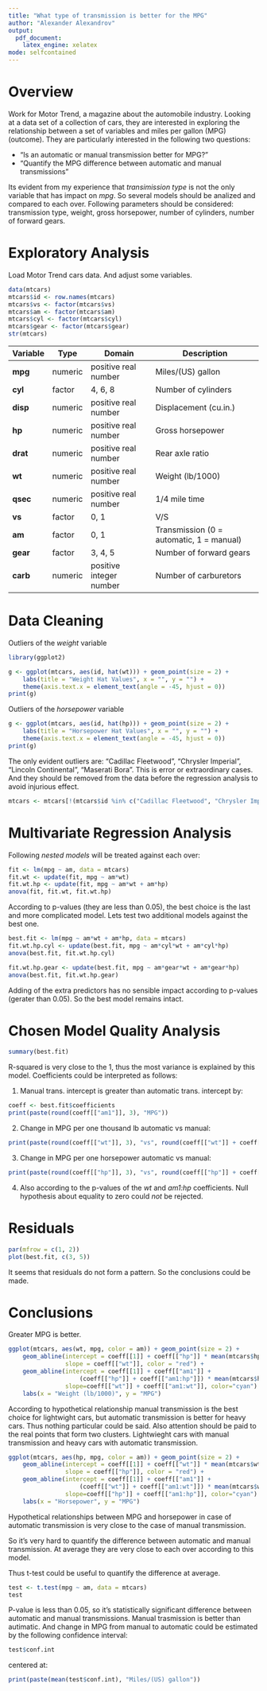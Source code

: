 ```yaml
---
title: "What type of transmission is better for the MPG"
author: "Alexander Alexandrov"
output:
  pdf_document:
    latex_engine: xelatex
mode: selfcontained
---
```


# Overview

Work for Motor Trend, a magazine about the automobile industry. Looking at a data set of a collection of cars, they are interested in exploring the relationship between a set of variables and miles per gallon (MPG) (outcome). They are particularly interested in the following two questions:

* "Is an automatic or manual transmission better for MPG?"
* "Quantify the MPG difference between automatic and manual transmissions"

Its evident from my experience that *transimission type* is not the only variable that has impact on *mpg*. So several models should be analized and compared to each over. Following parameters should be considered: transmission type, weight, gross horsepower, number of cylinders, number of forward gears.

# Exploratory Analysis

Load Motor Trend cars data. And adjust some variables.

```r
data(mtcars)
mtcars$id <- row.names(mtcars)
mtcars$vs <- factor(mtcars$vs)
mtcars$am <- factor(mtcars$am)
mtcars$cyl <- factor(mtcars$cyl)
mtcars$gear <- factor(mtcars$gear)
str(mtcars)
```

|Variable|Type|Domain|Description|
|---|---|---|---|
|**mpg**|numeric|positive real number|Miles/(US) gallon|
|**cyl**|factor|4, 6, 8|Number of cylinders|
|**disp**|numeric|positive real number|Displacement (cu.in.)|
|**hp**|numeric|positive real number|Gross horsepower|
|**drat**|numeric|positive real number|Rear axle ratio|
|**wt**|numeric|positive real number|Weight (lb/1000)|
|**qsec**|numeric|positive real number|1/4 mile time|
|**vs**|factor|0, 1|V/S|
|**am**|factor|0, 1|Transmission (0 = automatic, 1 = manual)|
|**gear**|factor|3, 4, 5|Number of forward gears|
|**carb**|numeric|positive integer number|Number of carburetors|

\newpage

# Data Cleaning

Outliers of the *weight* variable

```r
library(ggplot2)

g <- ggplot(mtcars, aes(id, hat(wt))) + geom_point(size = 2) +
    labs(title = "Weight Hat Values", x = "", y = "") +
    theme(axis.text.x = element_text(angle = -45, hjust = 0))
print(g)
```

Outliers of the *horsepower* variable

```r
g <- ggplot(mtcars, aes(id, hat(hp))) + geom_point(size = 2) +
    labs(title = "Horsepower Hat Values", x = "", y = "") +
    theme(axis.text.x = element_text(angle = -45, hjust = 0))
print(g)
```

The only evident outliers are: "Cadillac Fleetwood", "Chrysler Imperial", "Lincoln Continental", "Maserati Bora". This is error or extraordinary cases. And they should be removed from the data before the regression analysis to avoid injurious effect.

```r
mtcars <- mtcars[!(mtcars$id %in% c("Cadillac Fleetwood", "Chrysler Imperial", "Lincoln Continental", "Maserati Bora")), ]
```

\newpage

# Multivariate Regression Analysis

Following *nested models* will be treated against each over:

```r
fit <- lm(mpg ~ am, data = mtcars)
fit.wt <- update(fit, mpg ~ am*wt)
fit.wt.hp <- update(fit, mpg ~ am*wt + am*hp)
anova(fit, fit.wt, fit.wt.hp)
```

According to p-values (they are less than 0.05), the best choiсe is the last and more complicated model. Lets test two additional models against the best one.

```r
best.fit <- lm(mpg ~ am*wt + am*hp, data = mtcars)
fit.wt.hp.cyl <- update(best.fit, mpg ~ am*cyl*wt + am*cyl*hp)
anova(best.fit, fit.wt.hp.cyl)
```

```r
fit.wt.hp.gear <- update(best.fit, mpg ~ am*gear*wt + am*gear*hp)
anova(best.fit, fit.wt.hp.gear)
```

Adding of the extra predictors has no sensible impact according to p-values (gerater than 0.05). So the best model remains intact.

\newpage

# Chosen Model Quality Analysis

```r
summary(best.fit)
```

R-squared is very close to the 1, thus the most variance is explained by this model. Coefficients could be interpreted as follows:

1. Manual trans. intercept is greater than automatic trans. intercept by:
```r
coeff <- best.fit$coefficients
print(paste(round(coeff[["am1"]], 3), "MPG"))
```
2. Change in MPG per one thousand lb automatic vs manual:
```r
print(paste(round(coeff[["wt"]], 3), "vs", round(coeff[["wt"]] + coeff[["am1:wt"]], 3), "MPG per 1000*lb"))
```
3. Change in MPG per one horsepower automatic vs manual:
```r
print(paste(round(coeff[["hp"]], 3), "vs", round(coeff[["hp"]] + coeff[["am1:hp"]], 3), "MPG per horsepower"))
```
4. Also according to the p-values of the *wt* and *am1:hp* coefficients. Null hypothesis about equality to zero could *not* be rejected.

\newpage

# Residuals

```r
par(mfrow = c(1, 2))
plot(best.fit, c(3, 5))
```

It seems that residuals do not form a pattern. So the conclusions could be made.

# Conclusions

Greater MPG is better.

```r
ggplot(mtcars, aes(wt, mpg, color = am)) + geom_point(size = 2) +
    geom_abline(intercept = coeff[[1]] + coeff[["hp"]] * mean(mtcars$hp),
                slope = coeff[["wt"]], color = "red") +
    geom_abline(intercept = coeff[[1]] + coeff[["am1"]] +
                    (coeff[["hp"]] + coeff[["am1:hp"]]) * mean(mtcars$hp),
                slope=coeff[["wt"]] + coeff[["am1:wt"]], color="cyan") +
    labs(x = "Weight (lb/1000)", y = "MPG")
```

According to hypothetical relationship manual transmission is the best choice for lightwight cars, but automatic transmission is better for heavy cars. Thus nothing particular could be said. Also attention should be paid to the real points that form two clusters. Lightwieght cars with manual transmission and heavy cars with automatic transmission.

```r
ggplot(mtcars, aes(hp, mpg, color = am)) + geom_point(size = 2) +
    geom_abline(intercept = coeff[[1]] + coeff[["wt"]] * mean(mtcars$wt),
                slope = coeff[["hp"]], color = "red") +
    geom_abline(intercept = coeff[[1]] + coeff[["am1"]] +
                    (coeff[["wt"]] + coeff[["am1:wt"]]) * mean(mtcars$wt),
                slope=coeff[["hp"]] + coeff[["am1:hp"]], color="cyan") +
    labs(x = "Horsepower", y = "MPG")
```

Hypothetical relationships between MPG and horsepower in case of automatic transmission is very close to the case of manual transmission.

So it's very hard to quantify the difference between automatic and manual transmission. At average they are very close to each over according to this model.

Thus t-test could be useful to quantify the difference at average.

```r
test <- t.test(mpg ~ am, data = mtcars)
test
```

P-value is less than 0.05, so it's statistically significant difference between automatic and manual transmissions. Manual trasmission is better than autimatic.
And change in MPG from manual to automatic could be estimated by the following confidence interval:

```r
test$conf.int
```

centered at:

```r
print(paste(mean(test$conf.int), "Miles/(US) gallon"))
```